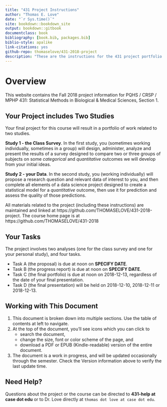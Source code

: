 ```yaml
--- 
title: "431 Project Instructions"
author: "Thomas E. Love"
date: "`r Sys.time()`"
site: bookdown::bookdown_site
output: bookdown::gitbook
documentclass: book
bibliography: [book.bib, packages.bib]
biblio-style: apalike
link-citations: yes
github-repo: thomaselove/431-2018-project
description: "These are the instructions for the 431 project portfolio in Fall 2018."
---
```


# Overview {-}

This website contains the Fall 2018 project information for PQHS / CRSP / MPHP 431: Statistical Methods in Biological & Medical Sciences, Section 1. 

## Your Project includes Two Studies {-}

Your final project for this course will result in a portfolio of work related to two studies.

**Study 1 - the Class Survey**. In the first study, you (sometimes working individually, sometimes in a group) will design, administer, analyze and present the results of a survey designed to compare two or three groups of subjects on some *categorical* and *quantitative* outcomes we will develop from your initial ideas.

**Study 2 - your Data**. In the second study, you (working individually) will propose a research question and relevant data of interest to you, and then complete all elements of a data science project designed to create a statistical model for a *quantitative* outcome, then use it for prediction and assess the quality of those predictions.

All materials related to the project (including these instructions) are maintained and linked at https://github.com/THOMASELOVE/431-2018-project. The course home page is at https://github.com/THOMASELOVE/431-2018

## Your Tasks {-}

The project involves two analyses (one for the class survey and one for your personal study), and four tasks.

- Task A (the proposal) is due at noon on **SPECIFY DATE**.
- Task B (the progress report) is due at noon on **SPECIFY DATE**.
- Task C (the final portfolio) is due at noon on 2018-12-13, regardless of the date of your final presentation.
- Task D (the final presentation) will be held on 2018-12-10, 2018-12-11 or 2018-12-13.

## Working with This Document {-}

1. This document is broken down into multiple sections. Use the table of contents at left to navigate. 
2. At the top of the document, you'll see icons which you can click to 
    - search the document, 
    - change the size, font or color scheme of the page, and 
    - download a PDF or EPUB (Kindle-readable) version of the entire document.
3. The document is a work in progress, and will be updated occasionally through the semester. Check the Version information above to verify the last update time.

## Need Help? {-}

Questions about the project or the course can be directed to **431-help at case dot edu** or to Dr. Love directly at `thomas dot love at case dot edu`.
